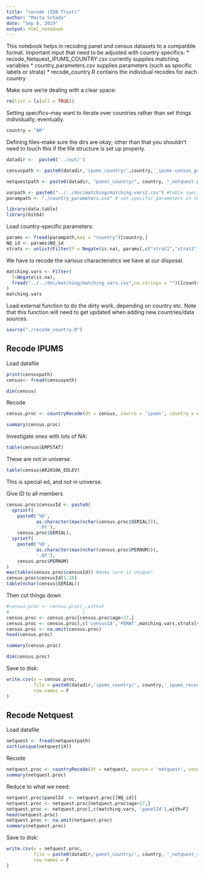 ```yaml
---
title: "recode (IDB Trust)"
author: "Maita Schade"
date: "Sep 8, 2019"
output: html_notebook
---
```


This notebook helps in recoding panel and census datasets to a compatible format.
Important input that need to be adjusted with country specifics:
  * recode_Netquest_IPUMS_COUNTRY.csv currently supplies matching variables
  * country_parameters.csv supplies parameters (such as specific labels or strata)
  * recode_country.R contains the individual recodes for each country


Make sure we're dealing with a clear space:
```r
rm(list = ls(all = TRUE))
```

Setting specifics--may want to iterate over countries rather than set things individually, eventually.
```r
country = "AR"
```

Defining files--make sure the dirs are okay; other than that you shouldn't need to touch this if the file structure is set up properly.
```r
datadir <-  paste0('../out/')

censuspath <- paste0(datadir,'ipums_country/',country,'_ipums-census_geo.csv')

netquestpath <- paste0(datadir, "panel_country/", country, "_netquest-panel_geo.csv")

varpath <- paste0("../../doc/matching/matching-vars2.csv") #table specifying matching vars by country
parampath <- "./country_parameters.csv" # set specific parameters in this file
```



```r
library(data.table)
library(bit64)
```

Load country-specific parameters:
```r
params <- fread(parampath,key = "country")[country,]
NQ_id <- params$NQ_id
strats <- unlist(Filter(f = Negate(is.na), params[,c("strat1","strat2")]))
```

We have to recode the various characteristics we have at our disposal.
```r
matching.vars <- Filter(
  f=Negate(is.na),
  fread("../../doc/matching/matching_vars.csv",na.strings = "")[[country]]
)
matching.vars
```


Load external function to do the dirty work, depending on country etc.
Note that this function will need to get updated when adding new countries/data sources.
```r
source("./recode_country.R")
```




## Recode IPUMS

Load datafile
```r
print(censuspath)
census<- fread(censuspath)
```
```r
dim(census)
```

Recode
```r
census.proc <- countryRecode(dt = census, source = 'ipums', country = country)
```

```r
summary(census.proc)
```


Investigate ones with lots of NA:
```r
table(census$EMPSTAT)
```
These are not in universe.
```r
table(census$AR2010A_EDLEV)
```
This is special ed, and not in universe.


Give ID to all members
```r
census.proc$censusId <- paste0(
  sprintf(
    paste0('%0',
           as.character(max(nchar(census.proc$SERIAL))),
           '.0f'),
    census.proc$SERIAL),
  sprintf(
    paste0('%0',
           as.character(max(nchar(census.proc$PERNUM))),
           '.0f'),
    census.proc$PERNUM)
)
max(table(census.proc$censusId)) #make sure is unique!
census.proc$censusId[1:10]
table(nchar(census$SERIAL))
```

Then cut things down
```r
#census.proc <- census.proc[,,with=F
#                           ]
census.proc <- census.proc[census.proc$age>17,]
census.proc <- census.proc[,c('censusId','PERWT',matching.vars,strats[strats!=""]),with=F]
census.proc <- na.omit(census.proc)
head(census.proc)

summary(census.proc)
```
```r
dim(census.proc)
```

Save to disk:
```r
write.csv(x = census.proc, 
          file = paste0(datadir,'ipums_country/', country,'_ipums_recoded.csv'),
          row.names = F
)
```



## Recode Netquest

Load datafile
```r
netquest <- fread(netquestpath)
sort(unique(netquest$X))
```

Recode
```r
netquest.proc <- countryRecode(dt = netquest, source = 'netquest', country = country)
summary(netquest.proc)
```
Reduce to what we need:

```r
netquest.proc$panelId  <- netquest.proc[[NQ_id]]
netquest.proc <- netquest.proc[netquest.proc$age>17,]
netquest.proc <- netquest.proc[,c(matching.vars, 'panelId'),with=F]
head(netquest.proc)
netquest.proc <- na.omit(netquest.proc)        
summary(netquest.proc)
```

Save to disk:
```r
write.csv(x = netquest.proc, 
          file = paste0(datadir,'panel_country/', country, '_netquest_recoded.csv'),
          row.names = F
)

```

